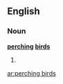 ==English==

===Noun===
'''[[perching]] [[bird]]s'''

# {{plural of|[[perching bird]]}}

[[ar:perching birds]]